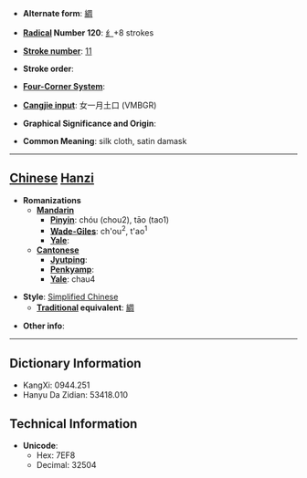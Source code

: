 * '''Alternate form''': [[綢]]

* '''[[Wiktionary:Chinese radical index| Radical]] Number 120''': [[Wiktionary:Chinese radical index 纟|纟]]+8 strokes

* '''[[Wiktionary:Chinese total strokes index|Stroke number]]''': [[Wiktionary:Chinese total strokes index 11|11]]

* '''Stroke order''': 

* '''[[Wiktionary:Chinese four corner index|Four-Corner System]]''': 

* '''[[Wiktionary:Chinese Cangjie index|Cangjie input]]''': 女一月土口 (VMBGR)

* '''Graphical Significance and Origin''': 

* '''Common Meaning''': silk cloth, satin damask

----

== [[Chinese]] [[Hanzi]] ==

* '''Romanizations'''
** '''[[Mandarin]]'''
*** '''[[Pinyin]]''': chóu (chou2), tāo (tao1)
*** '''[[Wade-Giles]]''': ch'ou<sup>2</sup>, t'ao<sup>1</sup>
*** '''[[Yale]]''': 
** '''[[Cantonese]]'''
*** '''[[Jyutping]]''':
*** '''[[Penkyamp]]''': 
*** '''[[Yale]]''': chau4

* '''Style''': [[Simplified Chinese]] 
** '''[[Traditional Chinese|Traditional]] equivalent''': [[綢]]

* '''Other info''': 

----

== Dictionary Information ==

* KangXi: 0944.251
* Hanyu Da Zidian: 53418.010

== Technical Information ==

* '''Unicode''':
** Hex: 7EF8
** Decimal: 32504